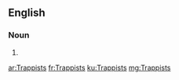 ==English==

===Noun===
{{head|en|noun plural form}}

# {{plural of|Trappist|lang=en}}

[[ar:Trappists]]
[[fr:Trappists]]
[[ku:Trappists]]
[[mg:Trappists]]